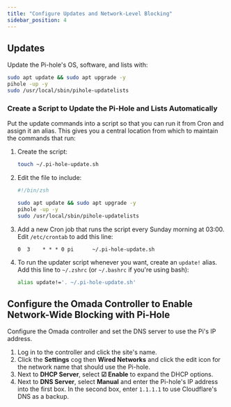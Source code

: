 ```yaml
---
title: "Configure Updates and Network-Level Blocking"
sidebar_position: 4
---
```


## Updates

Update the Pi-hole's OS, software, and lists with:

```zsh
sudo apt update && sudo apt upgrade -y
pihole -up -y
sudo /usr/local/sbin/pihole-updatelists
```

### Create a Script to Update the Pi-Hole and Lists Automatically

Put the update commands into a script so that you can run it from Cron and assign it an alias. This gives you a central location from which to maintain the commands that run:

1. Create the script:

   ```zsh
   touch ~/.pi-hole-update.sh
   ```

1. Edit the file to include:

   ```zsh title="~/.pi-hole-update.sh" showLineNumbers
   #!/bin/zsh

   sudo apt update && sudo apt upgrade -y
   pihole -up -y
   sudo /usr/local/sbin/pihole-updatelists
   ```

1. Add a new Cron job that runs the script every Sunday morning at 03:00. Edit `/etc/crontab` to add this line:

   ```shell title="/etc/crontab"
   0  3    * * * 0 pi      ~/.pi-hole-update.sh
   ```

1. To run the updater script whenever you want, create an `update!` alias. Add this line to `~/.zshrc` (or `~/.bashrc` if you're using bash):

   ```zsh title="~/.zshrc"
   alias update!='. ~/.pi-hole-update.sh'
   ```

## Configure the Omada Controller to Enable Network-Wide Blocking with Pi-Hole

Configure the Omada controller and set the DNS server to use the Pi's IP address.

1. Log in to the controller and click the site's name.
1. Click the **Settings** cog then **Wired Networks** and click the edit icon for the network name that should use the Pi-hole.
1. Next to **DHCP Server**, select **☑ Enable** to expand the DHCP options.
1. Next to **DNS Server**, select **Manual** and enter the Pi-hole's IP address into the first box. In the second box, enter `1.1.1.1` to use Cloudflare's DNS as a backup.
